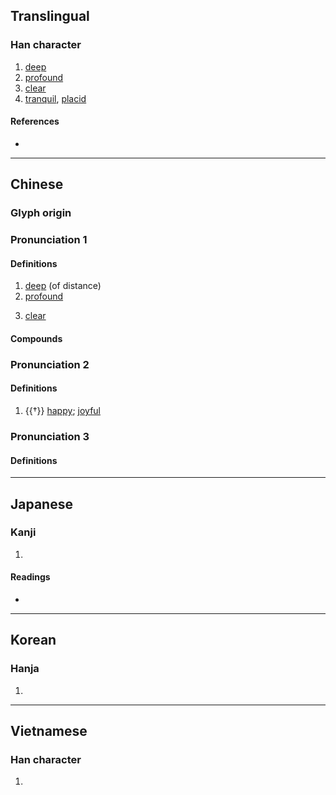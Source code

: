 {{character info/new}}
==Translingual==

===Han character===
{{Han char|rn=85|rad=水|as=09|sn=12|four=34111|canj=ETMV|ids=⿰氵甚}}

# [[deep]]
# [[profound]]
# [[clear]]
# [[tranquil]], [[placid]]

====References====
* {{Han ref|kx=0637.160|dkj=17846|dj=1044.120|hdz=31667.060|uh=6E5B|ud=28251|bh=B4EF|bd=46319}}

----

==Chinese==
{{zh-forms}}

===Glyph origin===
{{Han etyl}}

===Pronunciation 1===
{{zh-pron
|m=zhàn
|c=zaam3
|h=pfs=
|md=
|mn=chim/sîm/tam/tām
|mn-t=zam6/dam1/kam1
|mn-t_note=kam1 - used in [[湛江]]
|w=
|mc=3
|oc=2
|cat=a
}}

====Definitions====
{{zh-hanzi}}

# [[deep]] (of distance)
# [[profound]]
#: {{zh-x|精湛|[[consummate]]}}
# [[clear]] 
#: {{zh-x|湛明|[[clear]] and [[bright]]}}

====Compounds====
{{zh-der|湛恩|湛然|湛新|湛露|湛藍|湛盧|湛湛|湛明|湛憂|清湛|深湛|湛寂|精湛|青湛湛}}

===Pronunciation 2===
{{zh-pron
|m=zhàn,dān,2nb=Taiwan
|c=daam1
|h=pfs=
|md=
|mn=
|mn-t=
|mn-t_note=
|w=
|mc=2
|oc=1
|cat=a
}}

====Definitions====
{{zh-hanzi}}

# {{†}} [[happy]]; [[joyful]]

===Pronunciation 3===
{{zh-pron
|m=chén
|c=cam4
|h=pfs=
|md=
|mn=
|mn-t=
|mn-t_note=
|w=
|mc=1
|oc=3
|cat=a
}}

====Definitions====
{{zh-hanzi}}

----

==Japanese==

===Kanji===
{{ja-kanji|grade=|rs=水09}}

# {{defn|lang=ja|sort=水09}}

====Readings====
* {{ja-readings
|goon=じん<ぢむ, でん<でむ, とん<とむ
|kanon=たん<たむ, ちん<ちむ
|kun=しず-む, たた-える
}}

----

==Korean==

===Hanja===
{{ko-hanja|hangeul=[[담]], [[침]]|eumhun=|rv=dam, chim|mr=tam, ch'im|y=tam, chim}}

# {{defn|lang=ko|sort=水09}}

----

==Vietnamese==

===Han character===
{{vi-hantu|[[đậm]], [[giặm]], [[sậm]], [[sặm]], [[thấm]], [[trạm]], [[xạm]], [[xẩm]]|rs=水09}}

# {{defn|lang=vi|sort=水09}}